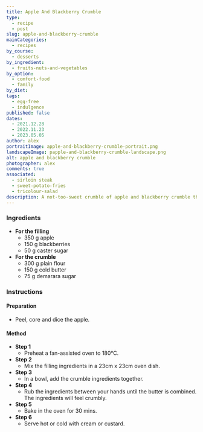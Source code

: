 ```yaml
---
title: Apple And Blackberry Crumble
type:
  - recipe
  - post
slug: apple-and-blackberry-crumble
mainCategories: 
  - recipes 
by_course:
  - desserts
by_ingredient:
  - fruits-nuts-and-vegetables
by_option:
  - comfort-food
  - family
by_diet:
tags: 
  - egg-free
  - indulgence
published: false
dates:
  - 2021.12.28
  - 2022.11.23
  - 2023.05.05
author: alex
portraitImage: apple-and-blackberry-crumble-portrait.png
landscapeImage: papple-and-blackberry-crumble-landscape.png
alt: apple and blackberry crumble
photographer: alex
comments: true
associated: 
  - sirloin steak
  - sweet-potato-fries
  - tricolour-salad
description: A not-too-sweet crumble of apple and blackberry crumble that's delicious every time!
---
```


<Ingredients>

### Ingredients
    
  - **For the filling**
    - 350 g apple
    - 150 g blackberries
    - 50 g caster sugar
  - **For the crumble**
    - 300 g plain flour
    - 150 g cold butter
    - 75 g demarara sugar

</Ingredients>

<Instructions>

### Instructions

#### Preparation

  - Peel, core and dice the apple.

#### Method

  - **Step 1**
    - Preheat a fan-assisted oven to 180°C. 
  - **Step 2**
    - Mix the filling ingredients in a 23cm x 23cm oven dish.
  - **Step 3**
    - In a bowl, add the crumble ingredients together.
  - **Step 4**
    - Rub the ingredients between your hands until the butter is combined. The ingredients will feel crumbly.
  - **Step 5**
    - Bake in the oven for 30 mins.
  - **Step 6**
    - Serve hot or cold with cream or custard.

</Instructions>